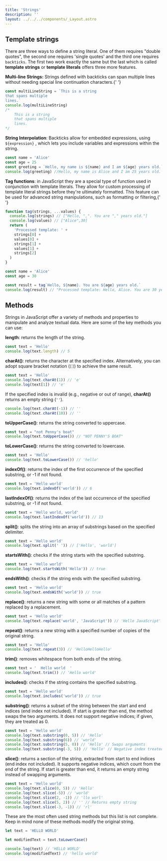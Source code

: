 ```yaml
---
title: 'Strings'
description: ''
layout: ../../../components/_Layout.astro
---
```


## Template strings

There are three ways to define a string literal. One of them requires "double quotes", the second one requires 'single quotes' and the third one requires `backticks`. The first two work exactly the same but the last which is called <b>template strings</b> or <b>template literals</b> offers three more features.

<b>Multi-line Strings:</b> Strings defined with backticks can span multiple
lines without needing special line continuation characters.{' '}

```javascript
const multiLineString = `This is a string
that spans multiple
lines.`
console.log(multiLineString)
/*
    This is a string
    that spans multiple
    lines.
*/
```

<b>String Interpolation</b>: Backticks allow for embedded expressions, using `${expression}`
, which lets you include variables and expressions within the string.

```javascript
const name = 'Alice'
const age = 25
const greeting = `Hello, my name is ${name} and I am ${age} years old.`
console.log(greeting) //Hello, my name is Alice and I am 25 years old.
```

<b>Tag functions</b>: in JavaScript they are a special type of function used in
conjunction with template literals. They allow for custom processing of template
literal strings before they're ultimately formatted. This feature can be used
for advanced string manipulations, such as formatting or filtering,{' '}

```javascript
function tag(strings, ...values) {
  console.log(strings) // ["Hello, ",". You are "," years old."]
  console.log(values) // ["Alice",30]
  return (
    'Processed template: ' +
    strings[0] +
    values[0] +
    strings[1] +
    values[1] +
    strings[2]
  )
}

const name = 'Alice'
const age = 30

const result = tag`Hello, ${name}. You are ${age} years old.`
console.log(result) // "Processed template: Hello, Alice. You are 30 years old."
```

## Methods

Strings in JavaScript offer a variety of methods and properties to manipulate and analyze textual data. Here are some of the key methods you can use:

<b>length</b>: returns the length of the string.

```javascript
const text = 'Hello'
console.log(text.length) // 5
```

<b>charAt()</b>: returns the character at the specified index. Alternatively,
you can adopt square bracket notation (<code>[]</code>) to achieve the same
result.

```javascript
const text = 'Hello'
console.log(text.charAt(1)) // 'e'
console.log(text[1]) // 'e'
```

If the specified index is invalid (e.g., negative or out of range), <b>charAt()</b> returns an empty string (<code>''</code>).

```javascript
console.log(text.charAt(-1)) // ''
console.log(text.charAt(10)) // ''
```

<b>toUpperCase()</b>: returns the string converted to uppercase.

```javascript
const text = "not Penny's boat"
console.log(text.toUpperCase()) // "NOT PENNY'S BOAT"
```

<b>toLowerCase()</b>: returns the string converted to lowercase.

```javascript
const text = 'Hello'
console.log(text.toLowerCase()) // 'hello'
```

<b>indexOf()</b>: returns the index of the first occurrence of the specified
substring, or -1 if not found.

```javascript
const text = 'Hello world'
console.log(text.indexOf('world')) // 6
```

<b>lastIndexOf()</b>: returns the index of the last occurrence of the specified
substring, or -1 if not found.

```javascript
const text = 'Hello world, world'
console.log(text.lastIndexOf('world')) // 13
```

<b>split()</b>: splits the string into an array of substrings based on the
specified delimiter.

```javascript
const text = 'Hello world'
console.log(text.split(' ')) // ['Hello', 'world']
```

<b>startsWith()</b>: checks if the string starts with the specified substring.

```javascript
const text = 'Hello world'
console.log(text.startsWith('Hello')) // true
```

<b>endsWith()</b>: checks if the string ends with the specified substring.

```javascript
const text = 'Hello world'
console.log(text.endsWith('world')) // true
```

<b>replace()</b>: returns a new string with some or all matches of a pattern
replaced by a replacement.

```javascript
const text = 'Hello world'
console.log(text.replace('world', 'JavaScript')) // 'Hello JavaScript'
```

<b>repeat()</b>: returns a new string with a specified number of copies of the
original string.

```javascript
const text = 'Hello'
console.log(text.repeat(3)) // 'HelloHelloHello'
```

<b>trim()</b>: removes whitespace from both ends of the string.

```javascript
const text = '  Hello world  '
console.log(text.trim()) // 'Hello world'
```

<b>includes()</b>: checks if the string contains the specified substring.

```javascript
const text = 'Hello world'
console.log(text.includes('world')) // true
```

<b>substring()</b>: returns a subset of the string between the start and end indices (end index not included). If start is greater than end, the method swaps the two arguments. It does not support negative indices; if given, they are treated as 0.

```javascript
const text = 'Hello world'
console.log(text.substring(0, 5)) // 'Hello'
console.log(text.substring(6)) // 'world'
console.log(text.substring(5, 0)) // 'Hello' // Swaps arguments
console.log(text.substring(-3, 5)) // 'Hello' // Negative index treated as 0
```

<b>slice()</b>: returns a section of the string, extracted from start to end indices (end index not included). It supports negative indices, which count from the end of the string. If start is greater than end, it returns an empty string instead of swapping arguments.

```javascript
const text = 'Hello world'
console.log(text.slice(0, 5)) // 'Hello'
console.log(text.slice(-5)) // 'world'
console.log(text.slice(2, -1)) // 'llo worl'
console.log(text.slice(5, 2)) // '' // Returns empty string
console.log(text.slice(-3, -1)) // 'rl'
```

These are the most often used string methods but this list is not complete. Keep in mind none of these methods modify the original string.

```javascript
let text = 'HELLO WORLD'

let modifiedText = text.toLowerCase()

console.log(text) // 'HELLO WORLD'
console.log(modifiedText) // 'hello world'
```
